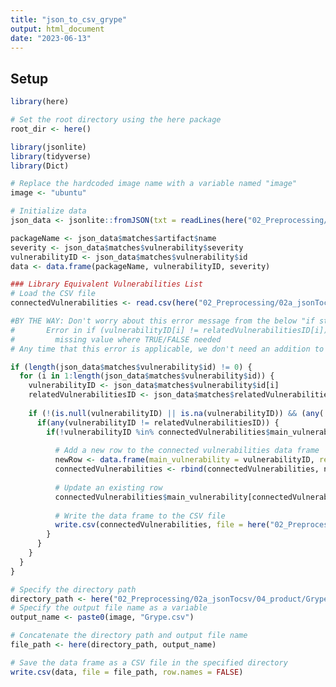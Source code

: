 ```yaml
---
title: "json_to_csv_grype"
output: html_document
date: "2023-06-13"
---
```


## Setup
```r

library(here)

# Set the root directory using the here package
root_dir <- here()

library(jsonlite)
library(tidyverse)
library(Dict)

# Replace the hardcoded image name with a variable named "image"
image <- "ubuntu"

# Initialize data
json_data <- jsonlite::fromJSON(txt = readLines(here("02_Preprocessing/02a_jsonTocsv/01_input/Grype", paste0(image, "Grype.json"))))

packageName <- json_data$matches$artifact$name
severity <- json_data$matches$vulnerability$severity
vulnerabilityID <- json_data$matches$vulnerability$id
data <- data.frame(packageName, vulnerabilityID, severity)

### Library Equivalent Vulnerabilities List
# Load the CSV file
connectedVulnerabilities <- read.csv(here("02_Preprocessing/02a_jsonTocsv/03_incremental/connectedVulnerabilityIDs.csv"))

#BY THE WAY: Don't worry about this error message from the below "if statement"
#       Error in if (vulnerabilityID[i] != relatedVulnerabilitiesID[i]) { : 
#         missing value where TRUE/FALSE needed
# Any time that this error is applicable, we don't need an addition to the code

if (length(json_data$matches$vulnerability$id) != 0) {
  for (i in 1:length(json_data$matches$vulnerability$id)) {
    vulnerabilityID <- json_data$matches$vulnerability$id[i]
    relatedVulnerabilitiesID <- json_data$matches$relatedVulnerabilities[[i]]$id
    
    if (!(is.null(vulnerabilityID) || is.na(vulnerabilityID)) && (any(!is.null(relatedVulnerabilitiesID)) && any(!is.na(relatedVulnerabilitiesID)))) {
      if(any(vulnerabilityID != relatedVulnerabilitiesID)) {
        if(!vulnerabilityID %in% connectedVulnerabilities$main_vulnerability) {
        
          # Add a new row to the connected vulnerabilities data frame
          newRow <- data.frame(main_vulnerability = vulnerabilityID, related_vulnerability = relatedVulnerabilitiesID)
          connectedVulnerabilities <- rbind(connectedVulnerabilities, newRow)
          
          # Update an existing row
          connectedVulnerabilities$main_vulnerability[connectedVulnerabilities$related_vulnerability == "related_vulnerability"] <-   "updated_vulnerability"
          
          # Write the data frame to the CSV file
          write.csv(connectedVulnerabilities, file = here("02_Preprocessing/02a_jsonTocsv/03_incremental/connectedVulnerabilityIDs.csv"), row.names = FALSE)
        }
      }
    }
  }
}
```

```r

# Specify the directory path
directory_path <- here("02_Preprocessing/02a_jsonTocsv/04_product/Grype/")
# Specify the output file name as a variable
output_name <- paste0(image, "Grype.csv")

# Concatenate the directory path and output file name
file_path <- here(directory_path, output_name)

# Save the data frame as a CSV file in the specified directory
write.csv(data, file = file_path, row.names = FALSE)

```